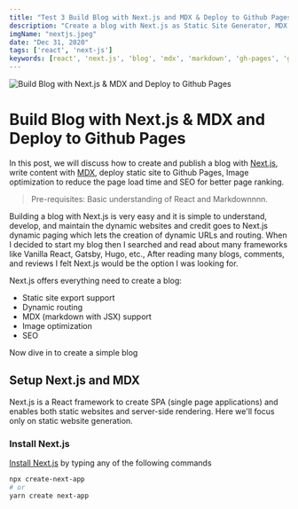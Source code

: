 ```yaml
---
title: "Test 3 Build Blog with Next.js and MDX & Deploy to Github Pages"
description: "Create a blog with Next.js as Static Site Generator, MDX for writing content, Github Pages for deploying the static website. Also add SEO and Image optimization."
imgName: "nextjs.jpeg"
date: "Dec 31, 2020"
tags: ['react', 'next-js']
keywords: [react', 'next.js', 'blog', 'mdx', 'markdown', 'gh-pages', 'github-pages']
---
```


![Build Blog with Next.js & MDX and Deploy to Github Pages](nextjs.jpeg)

# Build Blog with Next.js & MDX and Deploy to Github Pages

In this post, we will discuss how to create and publish a blog with [Next.js](https://nextjs.org/), write content with [MDX](https://mdxjs.com/), deploy static site to Github Pages, Image optimization to reduce the page load time and SEO for better page ranking.

> Pre-requisites: Basic understanding of React and Markdownnnn. 

Building a blog with Next.js is very easy and it is simple to understand, develop, and maintain the dynamic websites and credit goes to Next.js dynamic paging which lets the creation of dynamic URLs and routing. When I decided to start my blog then I searched and read about many frameworks like Vanilla React, Gatsby, Hugo, etc., After reading many blogs, comments, and reviews I felt Next.js would be the option I was looking for. 

Next.js offers everything need to create a blog:
- Static site export support
- Dynamic routing
- MDX (markdown with JSX) support
- Image optimization
- SEO

Now dive in to create a simple blog

## Setup Next.js and MDX
Next.js is a React framework to create SPA (single page applications) and enables both static websites and server-side rendering. Here we'll focus only on static website generation.

### Install Next.js

[Install Next.js](https://nextjs.org/docs/getting-started#setup) by typing any of the following commands

```bash
npx create-next-app
# or
yarn create next-app
```
